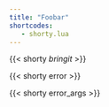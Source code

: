 ```yaml
---
title: "Foobar"
shortcodes:
   - shorty.lua
---
```


{{< shorty _bringit_ >}}

{{< shorty error >}}

{{< shorty error_args >}}